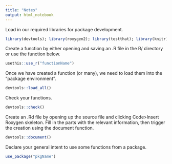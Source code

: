 ```yaml
---
title: "Notes"
output: html_notebook
---
```


Load in our required libraries for package development.

```r
library(devtools); library(roxygen2); library(testthat); library(knitr)
```

Create a function by either opening and saving an .R file in the R/ directory or use the function below.

```r
usethis::use_r("functionName")
```

Once we have created a function (or many), we need to load them into the "package environment".

```r
devtools::load_all()
```

Check your functions.

```r
devtools::check()
```

Create an .Rd file by opening up the source file and clicking Code>Insert Roxygen skeleton. Fill in the parts with the relevant information, then trigger the creation using the document function.

```r
devtools::document()
```

Declare your general intent to use some functions from a package.
```r
use_package("pkgName")
```

